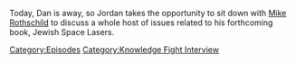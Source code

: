 {{DEFAULTSORT:
    #_EPISODE_0788:Mike Rothschild Returns
}}{{Episode
    | title           = Mike Rothschild Returns
    | caption         = Listen to this episode on [https://knowledgefight.libsyn.com/788-mike-rothschild-returns Libsyn] [https://open.spotify.com/episode/1ODlFHYv3kWu6NHwfPv38s Spotify], Read the [[Transcript/788: Mike Rothschild Returns|Unofficial Transcript]], View discussion on [https://reddit.com/1206xwc Reddit]
    | episodeNumber   = 788
    | length          = 01:31:29
    | airDate         = March 24, 2023
    | episodeType     = [[:Category:Knowledge Fight Interview|Knowledge Fight Interview]]
    | appearance      = [[Mike Rothschild]]
    | previousEpisode = [[787: January 23, 2004]]
    | nextEpisode     = [[789: January 26, 2004]]
}}

{{Stub}}

Today, Dan is away, so Jordan takes the opportunity to sit down with [https://twitter.com/rothschildmd Mike Rothschild] to discuss a whole host of issues related to his forthcoming book, Jewish Space Lasers.

[[Category:Episodes]]
[[Category:Knowledge Fight Interview]]
